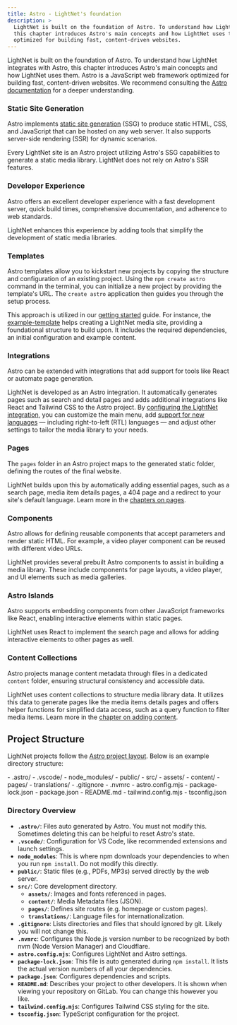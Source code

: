 ```yaml
---
title: Astro - LightNet's foundation
description: >
  LightNet is built on the foundation of Astro. To understand how LightNet integrates with Astro,
  this chapter introduces Astro's main concepts and how LightNet uses them. Astro is a JavaScript web framework
  optimized for building fast, content-driven websites.
---
```




LightNet is built on the foundation of Astro. To understand how LightNet integrates with Astro, 
this chapter introduces Astro's main concepts and how LightNet uses them. Astro is a JavaScript web framework optimized for 
building fast, content-driven websites. We recommend consulting the [Astro documentation](https://docs.astro.build/) for a 
deeper understanding.

### Static Site Generation

Astro implements [static site generation](/concepts/architecture/) (SSG) to produce static 
HTML, CSS, and JavaScript that can be hosted on any web server. It also supports 
server-side rendering (SSR) for dynamic scenarios.

Every LightNet site is an Astro project utilizing Astro's SSG capabilities to generate a static media library. 
LightNet does not rely on Astro's SSR features.

### Developer Experience

Astro offers an excellent developer experience with a fast development server, quick build times, 
comprehensive documentation, and adherence to web standards.

LightNet enhances this experience by adding tools that simplify the development of static media libraries.


### Templates

Astro templates allow you to kickstart new projects by copying the structure and configuration of an existing project. 
Using the `npm create astro` command in the terminal, you can initialize a new project by providing the template's URL. 
The `create astro` application then guides you through the setup process.

This approach is utilized in our [getting started](/start-here/getting-started/) guide. 
For instance, the [example-template](https://github.com/LightNetDev/example-template) helps creating a LightNet media site, 
providing a foundational structure to build upon. It includes the required dependencies, an initial configuration and 
example content.


### Integrations

Astro can be extended with integrations that add support for tools like React or automate page generation.

LightNet is developed as an Astro integration. It automatically generates pages such as search and detail pages and adds 
additional integrations like React and Tailwind CSS to the Astro project. 
By [configuring the LightNet integration](/build/configuration/initialize-configuration), you can customize the main menu, 
add [support for new languages](/build/i18n/fundamentals) — including right-to-left (RTL) languages — and adjust other 
settings to tailor the media library to your needs.



### Pages

The `pages` folder in an Astro project maps to the generated static folder, defining the routes of the final website.

LightNet builds upon this by automatically adding essential pages, such as a search page, media item details pages, a 404 page and 
a redirect to your site's default language. Learn more in the 
[chapters on pages](/build/pages/fundamentals).

### Components

Astro allows for defining reusable components that accept parameters and render static HTML. 
For example, a video player component can be reused with different video URLs.

LightNet provides several prebuilt Astro components to assist in building a media library. 
These include components for page layouts, a video player, and UI elements such as media galleries. 


### Astro Islands

Astro supports embedding components from other JavaScript frameworks like React, enabling interactive elements within static pages.

LightNet uses React to implement the search page and allows for adding interactive elements to other pages as well.

### Content Collections

Astro projects manage content metadata through files in a dedicated `content` folder, ensuring structural consistency and accessible data.

LightNet uses content collections to structure media library data. 
It utilizes this data to generate pages like the media items details pages and offers helper functions for simplified data access, 
such as a query function to filter media items. Learn more in the [chapter on adding content](/content/fundamentals).


## Project Structure

LightNet projects follow the [Astro project layout](https://docs.astro.build/en/basics/project-structure/). Below is an example directory structure:

<FileTree>
- .astro/
- .vscode/
- node_modules/
- public/
- src/
  - assets/
  - content/
  - pages/
  - translations/
- .gitignore
- .nvmrc
- astro.config.mjs
- package-lock.json
- package.json
- README.md
- tailwind.config.mjs
- tsconfig.json
</FileTree>

### Directory Overview

- **`.astro/`**: Files auto generated by Astro. You must not modify this. Sometimes deleting this can be helpful to reset Astro's state.
- **`.vscode/`**: Configuration for VS Code, like recommended extensions and launch settings.
- **`node_modules`**: This is where npm downloads your dependencies to when you run `npm install`. Do not modify this directly.
- **`public/`**: Static files (e.g., PDFs, MP3s) served directly by the web server.
- **`src/`**: Core development directory.
  - **`assets/`**: Images and fonts referenced in pages.
  - **`content/`**: Media Metadata files (JSON).
  - **`pages/`**: Defines site routes (e.g. homepage or custom pages).
  - **`translations/`**: Language files for internationalization.
- **`.gitignore`**: Lists directories and files that should ignored by git. Likely you will not change this.
- **`.nvmrc`**: Configures the Node.js version number to be recognized by both nvm (Node Version Manager) and Cloudflare.
- **`astro.config.mjs`**: Configures LightNet and Astro settings.
- **`package-lock.json`**: This file is auto generated during `npm install`. It lists the actual version numbers of all your dependencies.
- **`package.json`**: Configures dependencies and scripts.
- **`README.md`**: Describes your project to other developers. It is shown when viewing your repository on GitLab. You can change this however you like.
- **`tailwind.config.mjs`**: Configures Tailwind CSS styling for the site.
- **`tsconfig.json`**: TypeScript configuration for the project.